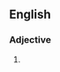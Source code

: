 ==English==

===Adjective===
{{head|en|adjective}}

# {{alternative spelling of|subsurface|lang=en}}